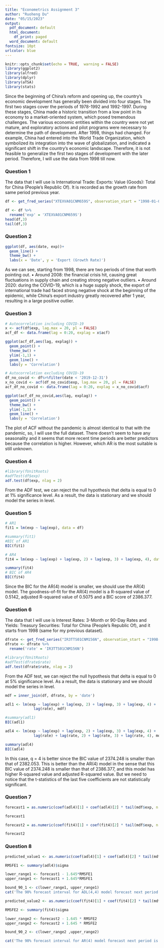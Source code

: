 ```yaml
---
title: "Econometrics Assignment 3"
author: "Ruoheng Du"
date: "05/15/2023"
output:
  pdf_document: default
  html_document:
    df_print: paged
  word_document: default
fontsize: 10pt
urlcolor: blue
---
```



```r
knitr::opts_chunk$set(echo = TRUE,  warning = FALSE)
library(ggplot2)
library(alfred)
library(dplyr)
library(aTSA)
library(stats)
```


Since the beginning of China's reform and opening up, the country's economic development has generally been divided into four stages. The first two stages cover the periods of 1978-1992 and 1992-1997. During these stages, China made a historic transition from a low point in its economy to a market-oriented system, which posed tremendous challenges. The various economic entities within the country were not yet mature, and exploratory actions and pilot programs were necessary to determine the path of development. After 1998, things had changed. For example, China had entered into the World Trade Organization, which symbolized its integration into the wave of globalization, and indicated a significant shift in the country's economic landscape. Therefore, it is not feasible to generalize the first two stages of development with the later period. Therefore, I will use the data from 1998 till now. 


### Question 1

The data that I will use is International Trade: Exports: Value (Goods): Total for China (People's Republic Of). It is recorded as the growth rate from same period previous year.

```r
df <- get_fred_series("XTEXVA01CNM659S", observation_start = "1998-01-01")

df <- df %>%
  rename('exp' = 'XTEXVA01CNM659S')
head(df,3)
tail(df,3)
```


### Question 2

```r
ggplot(df, aes(date, exp))+ 
  geom_line() + 
  theme_bw() + 
  labs(x = 'Date', y = 'Export (Growth Rate)')
```

As we can see, starting from 1998, there are two periods of time that worth pointing out.
• Around 2008: the financial crisis hit, causing great fluctuations in supply chain and creating strong negative outliers.
• Around 2020: during the COVID-19, which is a huge supply shock, the export of international trade had faced strong negative shock at the beginning of the epidemic, while China's export industry greatly recovered after 1 year, resulting in a large positive outlier.


### Question 3

```r
# Autocorrelation including COVID-19
x <- acf(df$exp, lag.max = 20, pl = FALSE)
acf_df <- data.frame(lag = 0:20, explag = x$acf)

ggplot(acf_df,aes(lag, explag)) + 
  geom_point() + 
  theme_bw() + 
  ylim(-1,1) + 
  geom_line() + 
  labs(y = 'Correlation')
```

```r
# Autocorrelation excluding COVID-19
df_no_covid <- df%>%filter(date < '2019-12-31')
x_no_covid <- acf(df_no_covid$exp, lag.max = 20, pl = FALSE)
acf_df_no_covid <- data.frame(lag = 0:20, explag = x_no_covid$acf)

ggplot(acf_df_no_covid,aes(lag, explag)) +
  geom_point() + 
  theme_bw() + 
  ylim(-1,1) + 
  geom_line() + 
  labs(y = 'Correlation')
```

The plot of ACF without the pandemic is almost identical to that with the pandemic, so, I will use the full dataset.
There doesn't seem to have any seasonality and it seems that more recent time periods are better predictors because the correlation is higher. However, which AR is the most suitable is still unknown. 


### Question 4

```r
#library(fUnitRoots)
#adfTest(df$exp)
adf.test(df$exp, nlag = 2)
```

From the ADF test, we can reject the null hypothesis that delta is equal to 0 at 1% significance level. As a result, the data is stationary and we should model the series in level. 


### Question 5

```r
# AR1
fit1 = lm(exp ~ lag(exp), data = df)

#summary(fit1)
#BIC of AR1
BIC(fit1)
```

```r
# AR4
fit4 = lm(exp ~ lag(exp) + lag(exp, 2) + lag(exp, 3) + lag(exp, 4), data = df)

summary(fit4)
# BIC of AR4
BIC(fit4)
```

Since the BIC for the AR(4) model is smaller, we should use the AR(4) model. The goodness-of-fit for the AR(4) model is a R-squared value of 0.5142, adjusted R-squared value of 0.5075 and a BIC score of 2386.377.


### Question 6

The data that I will use is Interest Rates: 3-Month or 90-Day Rates and Yields: Treasury Securities: Total for China (People's Republic Of), and it starts from 1998 (same for my previous dataset).

```r
dfrate <- get_fred_series("IR3TTS01CNM156N", observation_start = "1998-01-01")
dfrate <- dfrate %>%
  rename('rate' = 'IR3TTS01CNM156N')
```

```r
#library(fUnitRoots)
#adfTest(dfrate$rate)
adf.test(dfrate$rate, nlag = 2)
```

From the ADF test, we can reject the null hypothesis that delta is equal to 0 at 5% significance level. As a result, the data is stationary and we should model the series in level. 

```r
mdf = inner_join(df, dfrate, by = 'date')

adl1 <- lm(exp ~ lag(exp) + lag(exp, 2) + lag(exp, 3) + lag(exp, 4) + 
             lag(rate), mdf)

#summary(adl1)
BIC(adl1)
```

```r
adl4 <- lm(exp ~ lag(exp) + lag(exp, 2) + lag(exp, 3) + lag(exp, 4) + 
             lag(rate) + lag(rate, 2) + lag(rate, 3) + lag(rate, 4), mdf)

summary(adl4)
BIC(adl4)
```

In this case, q = 4 is better since the BIC value of 2374.248 is smaller than that of 2382.053. 
This is better than the AR(4) model in the sense that this BIC value of 2374.248 is smaller than that of 2386.377, and this model has higher R-squared value and adjusted R-squared value. But we need to notice that the t-statistics of the last five coefficients are not statistically significant. 

### Question 7

```r
forecast1 = as.numeric(coef(adl4)[1] + coef(adl4)[2] * tail(mdf$exp, n = 1) + coef(adl4)[3] * mdf[nrow(mdf)-1,]$exp + coef(adl4)[4] * mdf[nrow(mdf)-2,]$exp + coef(adl4)[5] * mdf[nrow(mdf)-3,]$exp + coef(adl4)[6] * tail(mdf$rate, n = 1) + coef(adl4)[7] * mdf[nrow(mdf)-1,]$rate + coef(adl4)[8] * mdf[nrow(mdf)-2,]$rate + coef(adl4)[9] * mdf[nrow(mdf)-3,]$rate)

forecast1
```

```r
forecast2 = as.numeric(coef(fit4)[1] + coef(fit4)[2] * tail(mdf$exp, n = 1) + coef(fit4)[3] * mdf[nrow(mdf)-1,]$exp + coef(fit4)[4] * mdf[nrow(mdf)-2,]$exp + coef(fit4)[5] * mdf[nrow(mdf)-3,]$exp)

forecast2
```


### Question 8

```r
predicted_value1 <- as.numeric(coef(adl4)[1] + coef(adl4)[2] * tail(mdf$exp, n = 1) + coef(adl4)[3] * mdf[nrow(mdf)-1,]$exp + coef(adl4)[4] * mdf[nrow(mdf)-2,]$exp + coef(adl4)[5] * mdf[nrow(mdf)-3,]$exp + coef(adl4)[6] * tail(mdf$rate, n = 1) + coef(adl4)[7] * mdf[nrow(mdf)-1,]$rate + coef(adl4)[8] * mdf[nrow(mdf)-2,]$rate + coef(adl4)[9] * mdf[nrow(mdf)-3,]$rate)

RMSFE1 <- summary(adl4)$sigma

lower_range1 <- forecast1 - 1.645*RMSFE1
upper_range1 <- forecast1 + 1.645*RMSFE1

bound_90_1 <- c(lower_range1, upper_range1)
cat('The 90% forecast interval for ADL(4,4) model forecast next period is:', bound_90_1)
```

```r
predicted_value2 <- as.numeric(coef(fit4)[1] + coef(fit4)[2] * tail(mdf$exp, n = 1) + coef(fit4)[3] * mdf[nrow(mdf)-1,]$exp + coef(fit4)[4] * mdf[nrow(mdf)-2,]$exp + coef(fit4)[5] * mdf[nrow(mdf)-3,]$exp)

RMSFE2 <- summary(fit4)$sigma

lower_range2 <- forecast2 - 1.645 * RMSFE2
upper_range2 <- forecast2 + 1.645 * RMSFE2

bound_90_2 <- c(lower_range2 ,upper_range2)

cat('The 90% forecast interval for AR(4) model forecast next period is:', bound_90_2)
```
